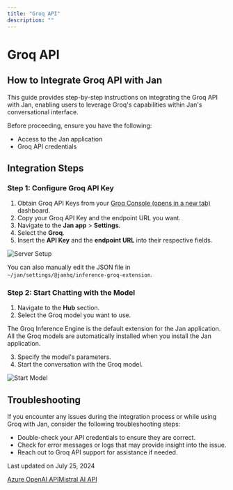 ```yaml
---
title: "Groq API"
description: ""
---
```


# Groq API

## How to Integrate Groq API with Jan[](#how-to-integrate-groq-api-with-jan)

This guide provides step-by-step instructions on integrating the Groq API with Jan, enabling users to leverage Groq's capabilities within Jan's conversational interface.

Before proceeding, ensure you have the following:

*   Access to the Jan application
*   Groq API credentials

## Integration Steps[](#integration-steps)

### Step 1: Configure Groq API Key[](#step-1-configure-groq-api-key)

1.  Obtain Groq API Keys from your [Groq Console (opens in a new tab)](https://console.groq.com/keys) dashboard.
2.  Copy your Groq API Key and the endpoint URL you want.
3.  Navigate to the **Jan app** > **Settings**.
4.  Select the **Groq**.
5.  Insert the **API Key** and the **endpoint URL** into their respective fields.

  

![Server Setup](https://jan.ai/_next/static/media/Groq-1.7f7e5628.gif)

You can also manually edit the JSON file in `~/jan/settings/@janhq/inference-groq-extension`.

### Step 2: Start Chatting with the Model[](#step-2-start-chatting-with-the-model)

1.  Navigate to the **Hub** section.
2.  Select the Groq model you want to use.

The Groq Inference Engine is the default extension for the Jan application. All the Groq models are automatically installed when you install the Jan application.

3.  Specify the model's parameters.
4.  Start the conversation with the Groq model.

  

![Start Model](https://jan.ai/_next/static/media/Groq-2.5ac01a36.gif)

## Troubleshooting[](#troubleshooting)

If you encounter any issues during the integration process or while using Groq with Jan, consider the following troubleshooting steps:

*   Double-check your API credentials to ensure they are correct.
*   Check for error messages or logs that may provide insight into the issue.
*   Reach out to Groq API support for assistance if needed.

Last updated on July 25, 2024

[Azure OpenAI API](/docs/remote-models/azure "Azure OpenAI API")[Mistral AI API](/docs/remote-models/mistralai "Mistral AI API")